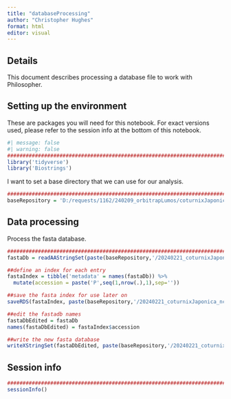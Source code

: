 ```yaml
---
title: "databaseProcessing"
author: "Christopher Hughes"
format: html
editor: visual
---
```


## Details

This document describes processing a database file to work with Philosopher.

## Setting up the environment

These are packages you will need for this notebook. For exact versions used, please refer to the session info at the bottom of this notebook.

```r
#| message: false
#| warning: false
##########################################################################################
library('tidyverse')
library('Biostrings')
```

I want to set a base directory that we can use for our analysis.

```r
##########################################################################################
baseRepository = 'D:/requests/1162/240209_orbitrapLumos/coturnixJaponica'
```

## Data processing

Process the fasta database.

```r
##########################################################################################
fastaDb = readAAStringSet(paste(baseRepository,'/20240221_coturnixJaponica_ncbi.fasta',sep=''))

##define an index for each entry
fastaIndex = tibble('metadata' = names(fastaDb)) %>%
  mutate(accession = paste('P',seq(1,nrow(.),1),sep=''))

##save the fasta index for use later on
saveRDS(fastaIndex, paste(baseRepository,'/20240221_coturnixJaponica_ncbi_index.rds',sep=''))

##edit the fastadb names
fastaDbEdited = fastaDb
names(fastaDbEdited) = fastaIndex$accession

##write the new fasta database
writeXStringSet(fastaDbEdited, paste(baseRepository,'/20240221_coturnixJaponica_ncbi_index.fasta',sep=''))
```

## Session info

```r
##########################################################################################
sessionInfo()
```

